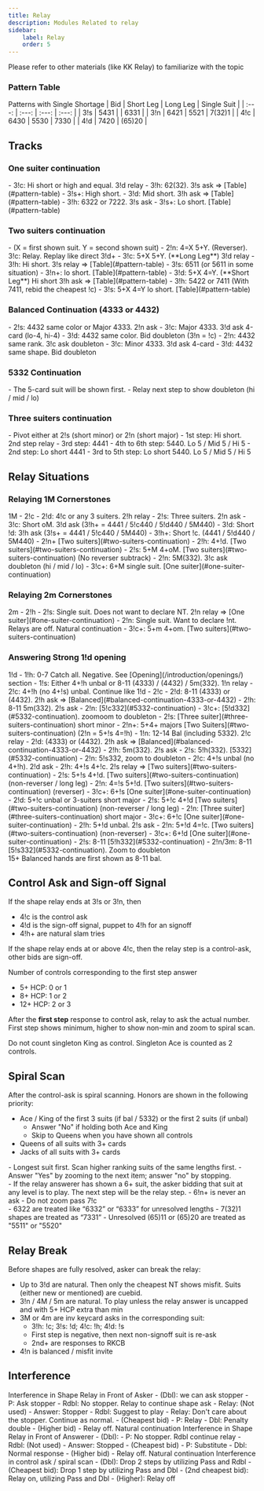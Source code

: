 ```yaml
---
title: Relay
description: Modules Related to relay
sidebar:
    label: Relay
    order: 5
---
```



<Aside type="note">
Please refer to other materials (like KK Relay) to familiarize with the topic
</Aside>

### Pattern Table

<BiddingTree>
Patterns with Single Shortage
| Bid | Short Leg | Long Leg | Single Suit |
| :---: | :---: | :---: | :---: |
| 3!s | 5431 | | 6331 |
| 3!n | 6421 | 5521 | 7(32)1 |
| 4!c | 6430 | 5530 | 7330 |
| 4!d | 7420 | (65)20 |

</BiddingTree>

## Tracks

### One suiter continuation
<BiddingTree>
- 3!c: Hi short or high and equal. 3!d relay
    - 3!h: 62(32). 3!s ask => [Table](#pattern-table)
    - 3!s+: High short.
- 3!d: Mid short. 3!h ask => [Table](#pattern-table)
- 3!h: 6322 or 7222. 3!s ask
- 3!s+: Lo short. [Table](#pattern-table)
</BiddingTree>

### Two suiters continuation
<BiddingTree>
- (X = first shown suit. Y = second shown suit)
- 2!n: 4=X 5+Y. (Reverser). 3!c: Relay. Replay like direct 3!d+
- 3!c: 5+X 5+Y. (**Long Leg**) 3!d relay
    - 3!h: Hi short. 3!s relay => [Table](#pattern-table)
    - 3!s: 6511 (or 5611 in some situation)
    - 3!n+: lo short. [Table](#pattern-table)
- 3!d: 5+X 4=Y. (**Short Leg**) Hi short 3!h ask => [Table](#pattern-table)
- 3!h: 5422 or 7411 (With 7411, rebid the cheapest !c)
- 3!s: 5+X 4=Y lo short. [Table](#pattern-table)
</BiddingTree>

### Balanced Continuation (4333 or 4432)
<BiddingTree>
- 2!s: 4432 same color or Major 4333. 2!n ask
    - 3!c: Major 4333. 3!d ask 4-card (lo-4, hi-4)
    - 3!d: 4432 same color. Bid doubleton (3!n = !c)
- 2!n: 4432 same rank. 3!c ask doubleton
- 3!c: Minor 4333. 3!d ask 4-card
- 3!d: 4432 same shape. Bid doubleton
</BiddingTree>


### 5332 Continuation
<BiddingTree>
- The 5-card suit will be shown first.
- Relay next step to show doubleton (hi / mid / lo)
</BiddingTree>

### Three suiters continuation
<BiddingTree>
- Pivot either at 2!s (short minor) or 2!n (short major)
- 1st step: Hi short. 2nd step relay
    - 3rd step: 4441
    - 4th to 6th step: 5440. Lo 5 / Mid 5 / Hi 5
- 2nd step: Lo short 4441
- 3rd to 5th step: Lo short 5440. Lo 5 / Mid 5 / Hi 5
</BiddingTree>

## Relay Situations

### Relaying 1M Cornerstones

<BiddingTree>
1M - 2!c
- 2!d: 4!c or any 3 suiters. 2!h relay
    - 2!s: Three suiters. 2!n ask
        - 3!c: Short oM. 3!d ask (3!h+ = 4441 / 5!c440 / 5!d440 / 5M440)
        - 3!d: Short !d: 3!h ask (3!s+ = 4441 / 5!c440 / 5M440)
        - 3!h+: Short !c. (4441 / 5!d440 / 5M440)
    - 2!n+ [Two suiters](#two-suiters-continuation)
- 2!h: 4+!d. [Two suiters](#two-suiters-continuation)
- 2!s: 5+M 4+oM. [Two suiters](#two-suiters-continuation) (No reverser subtrack)
- 2!n: 5M(332). 3!c ask doubleton (hi / mid / lo)
- 3!c+: 6+M single suit. [One suiter](#one-suiter-continuation)
</BiddingTree>

### Relaying 2m Cornerstones

<BiddingTree>
2m - 2!h
- 2!s: Single suit. Does not want to declare NT. 2!n relay => [One suiter](#one-suiter-continuation)
- 2!n: Single suit. Want to declare !nt. Relays are off. Natural continuation
- 3!c+: 5+m 4+om. [Two suiters](#two-suiters-continuation)
</BiddingTree>

### Answering Strong 1!d opening

<BiddingTree>
1!d
- 1!h: 0-7 Catch all. Negative. See [Opening](/introduction/openings/) section
- 1!s: Either 4+!h unbal or 8-11 (4333) / (4432) / 5m(332). 1!n relay
    - 2!c: 4+!h (no 4+!s) unbal. Continue like 1!d - 2!c
    - 2!d: 8-11 (4333) or (4432). 2!h ask => [Balanced](#balanced-continuation-4333-or-4432)
    - 2!h: 8-11 5m(332). 2!s ask
        - 2!n: [5!c332](#5332-continuation)
        - 3!c+: [5!d332](#5332-continuation). zoomoom to doubleton
    - 2!s: [Three suiter](#three-suiters-continuation) short minor
    - 2!n+: 5+4+ majors [Two Suiters](#two-suiters-continuation) (2!n = 5+!s 4=!h)
- 1!n: 12-14 Bal (including 5332). 2!c relay
    - 2!d: (4333) or (4432). 2!h ask => [Balanced](#balanced-continuation-4333-or-4432)
    - 2!h: 5m(332). 2!s ask
    - 2!s: 5!h(332). [5332](#5332-continuation)
    - 2!n: 5!s332, zoom to doubleton
- 2!c: 4+!s unbal (no 4+!h). 2!d ask
    - 2!h: 4+!s 4+!c. 2!s relay => [Two suiters](#two-suiters-continuation)
    - 2!s: 5+!s 4+!d. [Two suiters](#two-suiters-continuation) (non-reverser / long leg)
    - 2!n: 4=!s 5+!d. [Two suiters](#two-suiters-continuation) (reverser)
    - 3!c+: 6+!s [One suiter](#one-suiter-continuation)
- 2!d: 5+!c unbal or 3-suiters short major
    - 2!s: 5+!c 4+!d [Two suiters](#two-suiters-continuation) (non-reverser / long leg)
    - 2!n: [Three suiter](#three-suiters-continuation) short major
    - 3!c+: 6+!c [One suiter](#one-suiter-continuation)
- 2!h: 5+!d unbal. 2!s ask
    - 2!n: 5+!d 4=!c. [Two suiters](#two-suiters-continuation) (non-reverser)
    - 3!c+: 6+!d [One suiter](#one-suiter-continuation)
- 2!s: 8-11 [5!h332](#5332-continuation)
- 2!n/3m: 8-11 [5!s332](#5332-continuation). Zoom to doubleton
</BiddingTree>

<Aside type="note">
15+ Balanced hands are first shown as 8-11 bal.
</Aside>

## Control Ask and Sign-off Signal

If the shape relay ends at 3!s or 3!n, then
- 4!c is the control ask
- 4!d is the sign-off signal, puppet to 4!h for an signoff
- 4!h+ are natural slam tries

If the shape relay ends at or above 4!c, then the relay step is a control-ask, other bids are sign-off.

Number of controls corresponding to the first step answer
- 5+ HCP: 0 or 1
- 8+ HCP: 1 or 2
- 12+ HCP: 2 or 3

After the **first step** response to control ask, relay to ask the actual number. First step shows minimum, higher to show non-min and zoom to spiral scan.

<Aside type="note">
Do not count singleton King as control. Singleton Ace is counted as 2 controls.
</Aside>

## Spiral Scan

After the control-ask is spiral scanning. Honors are shown in the following priority:
- Ace / King of the first 3 suits (if bal / 5332) or the first 2 suits (if unbal)
    - Answer "No" if holding both Ace and King
    - Skip to Queens when you have shown all controls
- Queens of all suits with 3+ cards
- Jacks of all suits with 3+ cards

<Aside type="note">
- Longest suit first. Scan higher ranking suits of the same lengths first.
- Answer "Yes" by zooming to the next item; answer "no" by stopping.
</Aside>

<Aside type="caution">
- If the relay answerer has shown a 6+ suit, the asker bidding that suit at any level is to play. The next step will be the relay step.
- 6!n+ is never an ask
- Do not zoom pass 7!c
</Aside>

<Aside type="danger" title="Unresolved Shapes">
- 6322 are treated like “6332” or “6333” for unresolved lengths
- 7(32)1 shapes are treated as “7331”
- Unresolved (65)11 or (65)20 are treated as "5511" or "5520"
</Aside>

## Relay Break

Before shapes are fully resolved, asker can break the relay:
- Up to 3!d are natural. Then only the cheapest NT shows misfit. Suits (either new or mentioned) are cuebid.
- 3!n / 4M / 5m are natural. To play unless the relay answer is uncapped and with 5+ HCP extra than min
- 3M or 4m are inv keycard asks in the corresponding suit:
    - 3!h: !c; 3!s: !d; 4!c: !h; 4!d: !s
    - First step is negative, then next non-signoff suit is re-ask
    - 2nd+ are responses to RKCB
- 4!n is balanced / misfit invite

## Interference

<BiddingTree>
Interference in Shape Relay in Front of Asker
- (Dbl): we can ask stopper
    - P: Ask stopper
        - Rdbl: No stopper. Relay to continue shape ask
        - Relay: (Not used)
        - Answer: Stopper
    - Rdbl: Suggest to play
    - Relay: Don't care about the stopper. Continue as normal.
- (Cheapest bid)
    - P: Relay
    - Dbl: Penalty double
- (Higher bid)
    - Relay off. Natural continuation
</BiddingTree>

<BiddingTree>
Interference in Shape Relay in Front of Answerer
- (Dbl):
    - P: No stopper. Rdbl continue relay
    - Rdbl: (Not used)
    - Answer: Stopped
- (Cheapest bid)
    - P: Substitute
    - Dbl: Normal response
- (Higher bid)
    - Relay off. Natural continuation
</BiddingTree>

<BiddingTree>
Interference in control ask / spiral scan
- (Dbl): Drop 2 steps by utilizing Pass and Rdbl
- (Cheapest bid): Drop 1 step by utilizing Pass and Dbl
- (2nd cheapest bid): Relay on, utilizing Pass and Dbl
- (Higher): Relay off
</BiddingTree>